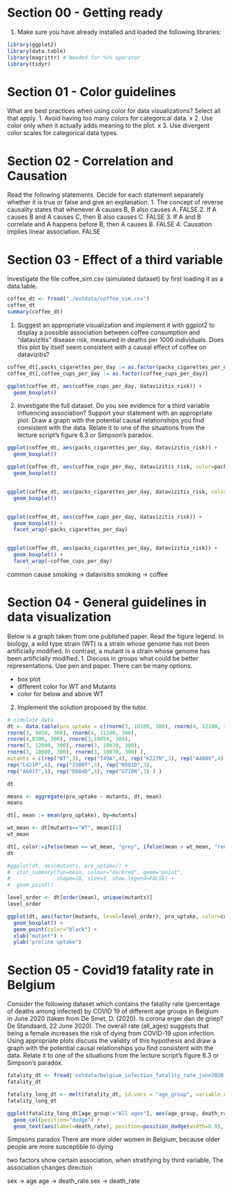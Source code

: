# Section 00 - Getting ready
1. Make sure you have already installed and loaded the following libraries:
```r
library(ggplot2)
library(data.table)
library(magrittr) # Needed for %>% operator
library(tidyr)
```

# Section 01 - Color guidelines
What are best practices when using color for data visualizations? Select all that apply.
1. Avoid having too many colors for categorical data. x
2. Use color only when it actually adds meaning to the plot. x
3. Use divergent color scales for categorical data types.

# Section 02 - Correlation and Causation
Read the following statements. Decide for each statement separately whether it is true or false and give an
explanation.
1. The concept of reverse causality states that whenever A causes B, B also causes A. FALSE
2. If A causes B and A causes C, then B also causes C. FALSE
3. If A and B correlate and A happens before B, then A causes B. FALSE
4. Causation implies linear association. FALSE

# Section 03 - Effect of a third variable
Investigate the file coffee_sim.csv (simulated dataset) by first loading it as a data.table.
```r
coffee_dt <- fread("./extdata/coffee_sim.csv")
coffee_dt
summary(coffee_dt)
```
1. Suggest an appropriate visualization and implement it with ggplot2 to display a possible association
between coffee consumption and “datavizitis” disease risk, measured in deaths per 1000 individuals. Does
this plot by itself seem consistent with a causal effect of coffee on datavizitis?
```r
coffee_dt[,packs_cigarettes_per_day := as.factor(packs_cigarettes_per_day)]
coffee_dt[,coffee_cups_per_day := as.factor(coffee_cups_per_day)]

ggplot(coffee_dt, aes(coffee_cups_per_day, datavizitis_risk)) +
  geom_boxplot()

```
2. Investigate the full dataset. Do you see evidence for a third variable influencing association? Support your
statement with an appropriate plot. Draw a graph with the potential causal relationships you find consistent
with the data. Relate it to one of the situations from the lecture script’s figure 6.3 or Simpson’s paradox.
```r
ggplot(coffee_dt, aes(packs_cigarettes_per_day, datavizitis_risk)) +
  geom_boxplot()

ggplot(coffee_dt, aes(coffee_cups_per_day, datavizitis_risk, color=packs_cigarettes_per_day)) +
  geom_boxplot()


ggplot(coffee_dt, aes(packs_cigarettes_per_day, datavizitis_risk, color=coffee_cups_per_day)) +
  geom_boxplot()


ggplot(coffee_dt, aes(coffee_cups_per_day, datavizitis_risk)) +
  geom_boxplot() +
  facet_wrap(~packs_cigarettes_per_day)


ggplot(coffee_dt, aes(packs_cigarettes_per_day, datavizitis_risk)) +
  geom_boxplot() +
  facet_wrap(~coffee_cups_per_day)

```
common cause
smoking -> datavisitis
smoking -> coffee


# Section 04 - General guidelines in data visualization
Below is a graph taken from one published paper. Read the figure legend.
In biology, a wild type strain (WT) is a strain whose genome has not been artificially modified. In contrast,
a mutant is a strain whose genome has been artificially modified.
1. Discuss in groups what could be better representations. Use pen and paper. There can be many options.

- box plot
- different color for WT and Mutants
- color for below and above WT

2. Implement the solution proposed by the tutor.
```r
# simulate data
dt <- data.table(pro_uptake = c(rnorm(3, 10100, 300), rnorm(4, 12100, 300),
rnorm(3, 9850, 300), rnorm(4, 11100, 300),
rnorm(4,8300, 300), rnorm(3,10050, 300),
rnorm(3, 12000, 300), rnorm(3, 10020, 300),
rnorm(3, 10080, 300), rnorm(3, 10070, 300) ),
mutants = c(rep("WT",3), rep("T49A",4), rep("K227N",3), rep("A400V",4),
rep("L421P",4), rep("I500T",3), rep("N591D",3),
rep("A601T",3), rep("E684D",3), rep("G710R",3) ) )

dt
```
```r
means <- aggregate(pro_uptake ~ mutants, dt, mean)
means

dt[, mean := mean(pro_uptake), by=mutants]

wt_mean <- dt[mutants=="WT", mean][1]
wt_mean

dt[, color:=ifelse(mean == wt_mean, "grey", ifelse(mean > wt_mean, "red", "blue"))]
dt

#ggplot(dt, aes(mutants, pro_uptake)) +
#  stat_summary(fun=mean, colour="darkred", geom="point", 
#               shape=18, size=3, show.legend=FALSE) + 
#  geom_point()

level_order <- dt[order(mean), unique(mutants)]
level_order

ggplot(dt, aes(factor(mutants, level=level_order), pro_uptake, color=color)) +
  geom_boxplot() +
  geom_point(color="black") +
  xlab("mutant") +
  ylab("proline uptake")

```


# Section 05 - Covid19 fatality rate in Belgium
Consider the following dataset which contains the fatality rate (percentage of deaths among infected) by
COVID 19 of different age groups in Belgium in June 2020 (taken from De Smet, D. (2020). Is corona erger
dan de griep? De Standaard, 22 June 2020). The overall rate (all_ages) suggests that being a female
increases the risk of dying from COVID-19 upon infection. Using appropriate plots discuss the validity of
this hypothesis and draw a graph with the potential causal relationships you find consistent with the data.
Relate it to one of the situations from the lecture script’s figure 6.3 or Simpson’s paradox.
```r
fatality_dt <- fread('extdata/belgium_infection_fatality_rate_june2020.csv')
fatality_dt

fatality_long_dt <- melt(fatality_dt, id.vars = "age_group", variable.name = "gender", value.name = "death_rate")
fatality_long_dt

ggplot(fatality_long_dt[age_group!="All ages"], aes(age_group, death_rate, fill=gender)) +
  geom_col(position="dodge") +
  geom_text(aes(label=death_rate), position=position_dodge(width=0.9), vjust=-0.25) 
```
Simpsons paradox
There are more older women in Belgium, because older people are more susceptible to dying

two factors show certain association, when stratifying by third variable, The association changes direction

sex -> age
age -> death_rate
sex -> death_rate





